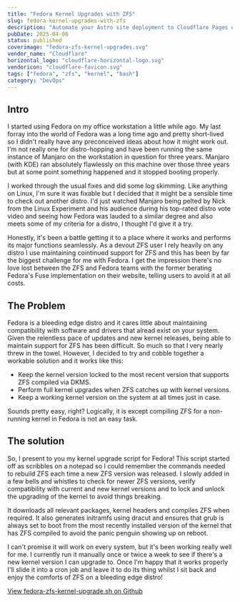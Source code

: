 ```yaml
---
title: "Fedora Kernel Upgrades with ZFS"
slug: fedora-kernel-upgrades-with-zfs
description: "Automate your Astro site deployment to Cloudflare Pages using Git workflow automation"
pubDate: 2025-04-06
status: published
coverimage: "fedora-zfs-kernel-upgrades.svg"
vendor_name: "Cloudflare"
horizontal_logo: "cloudflare-horizontal-logo.svg"
vendoricon: "cloudflare-favicon.svg"
tags: ["fedora", "zfs", "kernel", "bash"]
category: "DevOps"
---
```


## Intro

I started using Fedora on my office workstation a little while ago. My last forray into the world of Fedora was a long time ago and pretty short-lived so I didn't really have any preconceived ideas about how it might work out. I'm not really one for distro-hopping and have been running the same instance of Manjaro on the workstation in question for three years. Manjaro (with KDE) ran absolutely flawlessly on this machine over those three years but at some point something happened and it stopped booting properly.

I worked through the usual fixes and did some log skimming. Like anything on Linux, I'm sure it was fixable but I decided that it might be a sensible time to check out another distro. I'd just watched Manjaro being pelted by Nick from the Linux Experiment and his audience during his top-rated distro vote video and seeing how Fedora was lauded to a similar degree and also meets some of my criteria for a distro, I thought I'd give it a try.

Honestly, it's been a battle getting it to a place where it works and performs its major functions seamlessly. As a devout ZFS user I rely heavily on any distro I use maintaining cointinued support for ZFS and this has been by far the biggest challenge for me with Fedora. I get the impression there's no love lost between the ZFS and Fedora teams with the former berating Fedora's Fuse implementation on their website, telling users to avoid it at all costs.

## The Problem
Fedora is a bleeding edge distro and it cares little about maintaining compatibility with software and drivers that alread exist on your system. Given the relentless pace of updates and new kernel releases, being able to maintain support for ZFS has been difficult. So much so that I very nearly threw in the towel. However, I decided to try and cobble together a workable solution and it works like this:
- Keep the kernel version locked to the most recent version that supports ZFS compiled via DKMS.
- Perform full kernel upgrades when ZFS catches up with kernel versions.
- Keep a working kernel version on the system at all times just in case.

Sounds pretty easy, right? Logically, it is except compiling ZFS for a non-running kernel in Fedora is not an easy task.

## The solution

So, I present to you my kernel upgrade script for Fedora! This script started off as scribbles on a notepad so I could remember the commands needed to rebuild ZFS each time a new ZFS version was released. I slowly added in a few bells and whistles to check for newer ZFS versions, verify compatibility with current and new kernel versions and to lock and unlock the upgrading of the kernel to avoid things breaking.

It downloads all relevant packages, kernel headers and compiles ZFS when required. It also generates initramfs using dracut and ensures that grub is always set to boot from the most recently installed version of the kernel that has ZFS compiled to avoid the panic penguin showing up on reboot.

I can't promise it will work on every system, but it's been working really well for me. I currently run it manually once or twice a week to see if there's a new kernel version I can upgrade to. Once I'm happy that it works properly I'll slide it into a cron job and leave it to do its thing whilst I sit back and enjoy the comforts of ZFS on a bleeding edge distro!

<div class="inline-flex items-center gap-2 hover:scale-105 transition-transform origin-center text-gray-800 dark:text-gray-200">
  <GithubIcon class="w-6 h-6" />
  <a class="inline-block" href="https://github.com/sigreer/bishbash/blob/main/ztools/fedora-zfs-kernel-upgrade.sh">View fedora-zfs-kernel-upgrade.sh on Github</a>
</div>